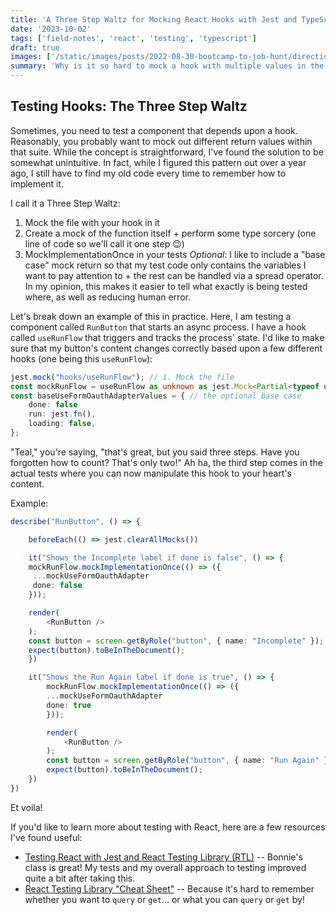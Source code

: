 ```yaml
---
title: 'A Three Step Waltz for Mocking React Hooks with Jest and TypeScript'
date: '2023-10-02'
tags: ['field-notes', 'react', 'testing', 'typescript']
draft: true
images: ['/static/images/posts/2022-08-30-bootcamp-to-job-hunt/direction.jpg']
summary: 'Why is it so hard to mock a hook with multiple values in the same suite?  I may never know.  But I do know how to get around that with this One Cool Trick.'
---
```


## Testing Hooks: The Three Step Waltz

Sometimes, you need to test a component that depends upon a hook. Reasonably, you probably want to mock out different return values within that suite. While the concept is straightforward, I've found the solution to be somewhat unintuitive. In fact, while I figured this pattern out over a year ago, I still have to find my old code every time to remember how to implement it.

I call it a Three Step Waltz:

1. Mock the file with your hook in it
2. Create a mock of the function itself + perform some type sorcery (one line of code so we'll call it one step 😉)
3. MockImplementationOnce in your tests
   _Optional_: I like to include a "base case" mock return so that my test code only contains the variables I want to pay attention to + the rest can be handled via a spread operator. In my opinion, this makes it easier to tell what exactly is being tested where, as well as reducing human error.

Let's break down an example of this in practice. Here, I am testing a component called `RunButton` that starts an async process. I have a hook called `useRunFlow` that triggers and tracks the process' state. I'd like to make sure that my button's content changes correctly based upon a few different hooks (one being this `useRunFlow`):

```TypeScript
jest.mock("hooks/useRunFlow"); // 1. Mock the file
const mockRunFlow = useRunFlow as unknown as jest.Mock<Partial<typeof useRunFlow>>; // 2. Create a mock of the function with some type sorcery
const baseUseFormOauthAdapterValues = { // the optional base case
    done: false
    run: jest.fn(),
    loading: false,
};
```

"Teal," you're saying, "that's great, but you said three steps. Have you forgotten how to count? That's only two!" Ah ha, the third step comes in the actual tests where you can now manipulate this hook to your heart's content.

Example:

```TypeScript
describe("RunButton", () => {

    beforeEach(() => jest.clearAllMocks())

    it("Shows the Incomplete label if done is false", () => {
    mockRunFlow.mockImplementationOnce(() => ({
     ...mockUseFormOauthAdapter
     done: false
    }));

    render(
        <RunButton />
    );
    const button = screen.getByRole("button", { name: "Incomplete" });
    expect(button).toBeInTheDocument();
    })

    it("Shows the Run Again label if done is true", () => {
        mockRunFlow.mockImplementationOnce(() => ({
        ...mockUseFormOauthAdapter
        done: true
        }));

        render(
            <RunButton />
        );
        const button = screen.getByRole("button", { name: "Run Again" });
        expect(button).toBeInTheDocument();
    })
})
```

Et voila!

If you'd like to learn more about testing with React, here are a few resources I've found useful:

- [Testing React with Jest and React Testing Library (RTL)](https://www.udemy.com/course/react-testing-library/) -- Bonnie's class is great! My tests and my overall approach to testing improved quite a bit after taking this.
- [React Testing Library "Cheat Sheet"](https://testing-library.com/docs/react-testing-library/cheatsheet/) -- Because it's hard to remember whether you want to `query` or `get`... or what you can `query` or `get` by!
